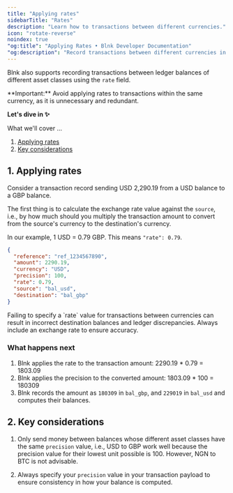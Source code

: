 ```yaml
---
title: "Applying rates"
sidebarTitle: "Rates"
description: "Learn how to transactions between different currencies."
icon: "rotate-reverse"
noindex: true
"og:title": "Applying Rates • Blnk Developer Documentation"
"og:description": "Record transactions between different currencies in your Blnk Ledger."
---
```



Blnk also supports recording transactions between ledger balances of different asset classes using the `rate` field. 

<Warning>
    **Important:** Avoid applying rates to transactions within the same currency, as it is unnecessary and redundant.
</Warning>

**Let's dive in ✨**

What we'll cover …

1. [Applying rates](#1-applying-rates)
2. [Key considerations](#2-key-considerations)

## 1. Applying rates

Consider a transaction record sending USD 2,290.19 from a USD balance to a GBP balance. 

The first thing is to calculate the exchange rate value against the `source`, i.e., by how much should you multiply the transaction amount to convert from the source's currency to the destination's currency.

In our example, 1 USD = 0.79 GBP. This means `"rate": 0.79`.

```json Request {6-8}
{
  "reference": "ref_1234567890",
  "amount": 2290.19,
  "currency": "USD",
  "precision": 100,
  "rate": 0.79,
  "source": "bal_usd",
  "destination": "bal_gbp"
}
```

<Warning>
  Failing to specify a `rate` value for transactions between currencies can result in incorrect destination balances and ledger discrepancies. Always include an exchange rate to ensure accuracy.
</Warning>

### What happens next

1. Blnk applies the rate to the transaction amount: 2290.19 * 0.79 = 1803.09
2. Blnk applies the precision to the converted amount: 1803.09 * 100 = 180309
3. Blnk records the amount as `180309` in `bal_gbp`, and `229019` in `bal_usd` and computes their balances.

## 2. Key considerations

1. Only send money between balances whose different asset classes have the same `precision` value, i.e., USD to GBP work well because the precision value for their lowest unit possible is 100. However, NGN to BTC is not advisable.

2. Always specify your `precision` value in your transaction payload to ensure consistency in how your balance is computed.

<NeedHelp />